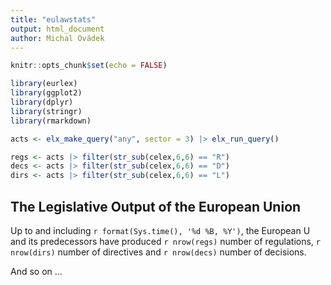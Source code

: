 ```yaml
---
title: "eulawstats"
output: html_document
author: Michal Ovádek
---
```


```r
knitr::opts_chunk$set(echo = FALSE)
```


```r
library(eurlex)
library(ggplot2)
library(dplyr)
library(stringr)
library(rmarkdown)

acts <- elx_make_query("any", sector = 3) |> elx_run_query()

regs <- acts |> filter(str_sub(celex,6,6) == "R")
decs <- acts |> filter(str_sub(celex,6,6) == "D")
dirs <- acts |> filter(str_sub(celex,6,6) == "L")
```

## The Legislative Output of the European Union

Up to and including `r format(Sys.time(), '%d %B, %Y')`, the European U and its predecessors have produced `r nrow(regs)` number of regulations, `r nrow(dirs)` number of directives and `r nrow(decs)` number of decisions.

And so on ...

